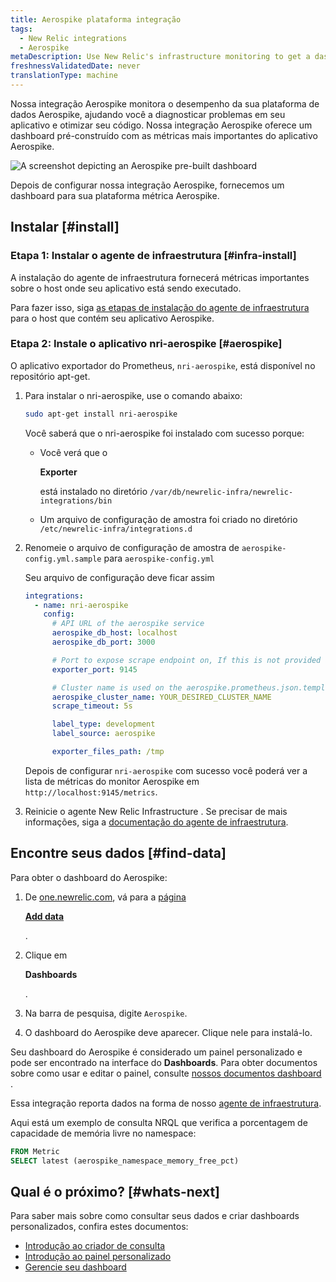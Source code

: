 ```yaml
---
title: Aerospike plataforma integração
tags:
  - New Relic integrations
  - Aerospike
metaDescription: Use New Relic's infrastructure monitoring to get a dashboard with metrics from your Aerospike platform.
freshnessValidatedDate: never
translationType: machine
---
```



Nossa integração Aerospike monitora o desempenho da sua plataforma de dados Aerospike, ajudando você a diagnosticar problemas em seu aplicativo e otimizar seu código. Nossa integração Aerospike oferece um dashboard pré-construído com as métricas mais importantes do aplicativo Aerospike.

<img
  title="aerospike dashboard"
  alt="A screenshot depicting an Aerospike pre-built dashboard"
  src={infrastructureAerospikeDashboard}
/>

<figcaption>
  Depois de configurar nossa integração Aerospike, fornecemos um dashboard para sua plataforma métrica Aerospike.
</figcaption>

## Instalar [#install]

### Etapa 1: Instalar o agente de infraestrutura [#infra-install]

A instalação do agente de infraestrutura fornecerá métricas importantes sobre o host onde seu aplicativo está sendo executado.

Para fazer isso, siga [as etapas de instalação do agente de infraestrutura](/docs/infrastructure/install-infrastructure-agent/get-started/install-infrastructure-agent) para o host que contém seu aplicativo Aerospike.

### Etapa 2: Instale o aplicativo nri-aerospike [#aerospike]

O aplicativo exportador do Prometheus, `nri-aerospike`, está disponível no repositório apt-get.

1. Para instalar o nri-aerospike, use o comando abaixo:

   ```bash
   sudo apt-get install nri-aerospike
   ```

   Você saberá que o nri-aerospike foi instalado com sucesso porque:

   * Você verá que o

     <DoNotTranslate>**Exporter**</DoNotTranslate>

     está instalado no diretório `/var/db/newrelic-infra/newrelic-integrations/bin`

   * Um arquivo de configuração de amostra foi criado no diretório `/etc/newrelic-infra/integrations.d`

2. Renomeie o arquivo de configuração de amostra de `aerospike-config.yml.sample` para `aerospike-config.yml`

   Seu arquivo de configuração deve ficar assim

   ```yml
   integrations:
     - name: nri-aerospike
       config:
         # API URL of the aerospike service
         aerospike_db_host: localhost
         aerospike_db_port: 3000

         # Port to expose scrape endpoint on, If this is not provided a random port will be used to launch the exporter
         exporter_port: 9145

         # Cluster name is used on the aerospike.prometheus.json.template - all the metrics captured by nri-prometheus will be categorized under this cluster name
         aerospike_cluster_name: YOUR_DESIRED_CLUSTER_NAME
         scrape_timeout: 5s

         label_type: development
         label_source: aerospike

         exporter_files_path: /tmp
   ```

   Depois de configurar `nri-aerospike` com sucesso você poderá ver a lista de métricas do monitor Aerospike em `http://localhost:9145/metrics`.

3. Reinicie o agente New Relic Infrastructure . Se precisar de mais informações, siga a [documentação do agente de infraestrutura](/docs/infrastructure/install-infrastructure-agent/manage-your-agent/start-stop-restart-infrastructure-agent/).

## Encontre seus dados [#find-data]

Para obter o dashboard do Aerospike:

1. De [one.newrelic.com](https://one.newrelic.com), vá para a [página](https://one.newrelic.com/marketplace)

   <DoNotTranslate>[**Add data**](https://one.newrelic.com/marketplace)</DoNotTranslate>

   [ ](https://one.newrelic.com/marketplace).

2. Clique em

   <DoNotTranslate>**Dashboards**</DoNotTranslate>

   .

3. Na barra de pesquisa, digite `Aerospike`.

4. O dashboard do Aerospike deve aparecer. Clique nele para instalá-lo.

Seu dashboard do Aerospike é considerado um painel personalizado e pode ser encontrado na interface do <DoNotTranslate>**Dashboards**</DoNotTranslate>. Para obter documentos sobre como usar e editar o painel, consulte [nossos documentos dashboard ](/docs/query-your-data/explore-query-data/dashboards/introduction-dashboards).

Essa integração reporta dados na forma de nosso [agente de infraestrutura](/docs/infrastructure/manage-your-data/data-instrumentation/default-infrastructure-monitoring-data/#infrastructure-events).

Aqui está um exemplo de consulta NRQL que verifica a porcentagem de capacidade de memória livre no namespace:

```sql
FROM Metric 
SELECT latest (aerospike_namespace_memory_free_pct)
```

## Qual é o próximo? [#whats-next]

Para saber mais sobre como consultar seus dados e criar dashboards personalizados, confira estes documentos:

* [Introdução ao criador de consulta](/docs/query-your-data/explore-query-data/query-builder/introduction-query-builder)
* [Introdução ao painel personalizado](/docs/query-your-data/explore-query-data/dashboards/introduction-dashboards)
* [Gerencie seu dashboard](/docs/query-your-data/explore-query-data/dashboards/manage-your-dashboard)